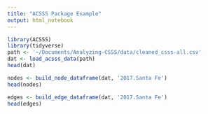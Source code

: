 ```yaml
---
title: "ACSSS Package Example"
output: html_notebook
---
```


```r
library(ACSSS)
library(tidyverse)
path <- '~/Documents/Analyzing-CSSS/data/cleaned_csss-all.csv'
dat <- load_acsss_data(path)
head(dat)
```

```r
nodes <- build_node_dataframe(dat, '2017.Santa Fe')
head(nodes)
```

```r
edges <- build_edge_dataframe(dat, '2017.Santa Fe')
head(edges)
```

